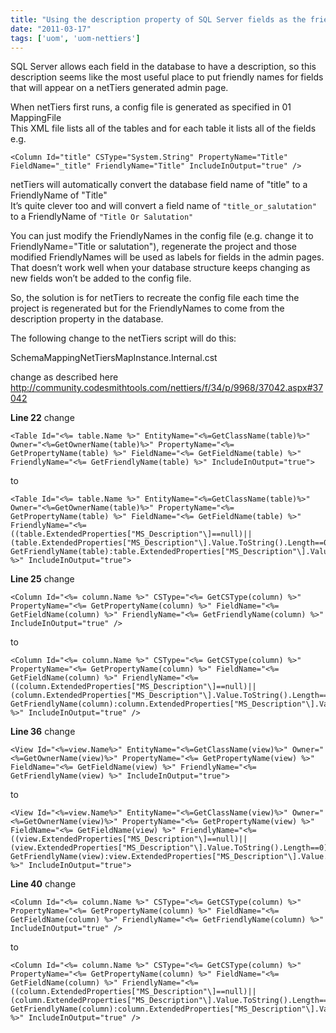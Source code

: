 ```yaml
---
title: "Using the description property of SQL Server fields as the friendly name"
date: "2011-03-17"
tags: ['uom', 'uom-nettiers']
---
```


SQL Server allows each field in the database to have a description, so this description seems like the most useful place to put friendly names for fields that will appear on a netTiers generated admin page.

When netTiers first runs, a config file is generated as specified in 01 MappingFile  
This XML file lists all of the tables and for each table it lists all of the fields e.g.
```
<Column Id="title" CSType="System.String" PropertyName="Title" FieldName="_title" FriendlyName="Title" IncludeInOutput="true" />
```

netTiers will automatically convert the database field name of "title" to a FriendlyName of "Title"  
It’s quite clever too and will convert a field name of ```"title_or_salutation"``` to a FriendlyName of ```"Title Or Salutation"```

You can just modify the FriendlyNames in the config file (e.g. change it to FriendlyName="Title or salutation"), regenerate the project and those modified FriendlyNames will be used as labels for fields in the admin pages. That doesn’t work well when your database structure keeps changing as new fields won’t be added to the config file.

So, the solution is for netTiers to recreate the config file each time the project is regenerated but for the FriendlyNames to come from the description property in the database.

The following change to the netTiers script will do this:

SchemaMappingNetTiersMapInstance.Internal.cst

change as described here http://community.codesmithtools.com/nettiers/f/34/p/9968/37042.aspx#37042

**Line 22** change
```
<Table Id="<%= table.Name %>" EntityName="<%=GetClassName(table)%>" Owner="<%=GetOwnerName(table)%>" PropertyName="<%= GetPropertyName(table) %>" FieldName="<%= GetFieldName(table) %>" FriendlyName="<%= GetFriendlyName(table) %>" IncludeInOutput="true">
```
to
```
<Table Id="<%= table.Name %>" EntityName="<%=GetClassName(table)%>" Owner="<%=GetOwnerName(table)%>" PropertyName="<%= GetPropertyName(table) %>" FieldName="<%= GetFieldName(table) %>" FriendlyName="<%= ((table.ExtendedProperties["MS_Description"\]==null)||(table.ExtendedProperties["MS_Description"\].Value.ToString().Length==0))?GetFriendlyName(table):table.ExtendedProperties["MS_Description"\].Value.ToString() %>" IncludeInOutput="true">
```
**Line 25** change
```
<Column Id="<%= column.Name %>" CSType="<%= GetCSType(column) %>" PropertyName="<%= GetPropertyName(column) %>" FieldName="<%= GetFieldName(column) %>" FriendlyName="<%= GetFriendlyName(column) %>" IncludeInOutput="true" />
```
to
```
<Column Id="<%= column.Name %>" CSType="<%= GetCSType(column) %>" PropertyName="<%= GetPropertyName(column) %>" FieldName="<%= GetFieldName(column) %>" FriendlyName="<%= ((column.ExtendedProperties["MS_Description"\]==null)||(column.ExtendedProperties["MS_Description"\].Value.ToString().Length==0))?GetFriendlyName(column):column.ExtendedProperties["MS_Description"\].Value.ToString() %>" IncludeInOutput="true" />
```
**Line 36** change
```
<View Id="<%=view.Name%>" EntityName="<%=GetClassName(view)%>" Owner="<%=GetOwnerName(view)%>" PropertyName="<%= GetPropertyName(view) %>" FieldName="<%= GetFieldName(view) %>" FriendlyName="<%= GetFriendlyName(view) %>" IncludeInOutput="true">
```
to
```
<View Id="<%=view.Name%>" EntityName="<%=GetClassName(view)%>" Owner="<%=GetOwnerName(view)%>" PropertyName="<%= GetPropertyName(view) %>" FieldName="<%= GetFieldName(view) %>" FriendlyName="<%= ((view.ExtendedProperties["MS_Description"\]==null)||(view.ExtendedProperties["MS_Description"\].Value.ToString().Length==0))?GetFriendlyName(view):view.ExtendedProperties["MS_Description"\].Value.ToString() %>" IncludeInOutput="true">
```
**Line 40** change
```
<Column Id="<%= column.Name %>" CSType="<%= GetCSType(column) %>" PropertyName="<%= GetPropertyName(column) %>" FieldName="<%= GetFieldName(column) %>" FriendlyName="<%= GetFriendlyName(column) %>" IncludeInOutput="true" />
```
to
```
<Column Id="<%= column.Name %>" CSType="<%= GetCSType(column) %>" PropertyName="<%= GetPropertyName(column) %>" FieldName="<%= GetFieldName(column) %>" FriendlyName="<%= ((column.ExtendedProperties["MS_Description"\]==null)||(column.ExtendedProperties["MS_Description"\].Value.ToString().Length==0))?GetFriendlyName(column):column.ExtendedProperties["MS_Description"\].Value.ToString() %>" IncludeInOutput="true" />
```
